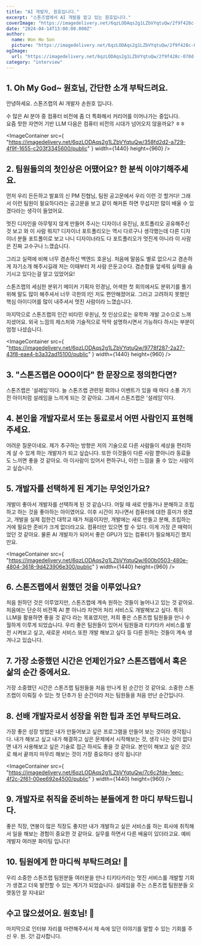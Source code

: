 ```yaml
---
title: "AI 개발자, 원호입니다."
excerpt: "스톤즈랩에서 AI 개발을 맡고 있는 원호입니다."
coverImage: "https://imagedelivery.net/6qzLODAqs2g1LZbVYqtuQw/2f9f428c-078d-48ea-cd75-ffd75f335500/public"
date: "2024-04-14T13:00:00.000Z"
author:
  name: Won Ho Son
  picture: "https://imagedelivery.net/6qzLODAqs2g1LZbVYqtuQw/2f9f428c-078d-48ea-cd75-ffd75f335500/public"
ogImage:
  url: "https://imagedelivery.net/6qzLODAqs2g1LZbVYqtuQw/2f9f428c-078d-48ea-cd75-ffd75f335500/public"
category: "interview"
---
```


## 1. Oh My God~ 원호님, 간단한 소개 부탁드려요.

안녕하세요. 스톤즈랩의 AI 개발자 손원호 입니다.

수 많은 AI 분야 중 컴퓨터 비전에 좀 더 특화해서 커리어를 이어나가는 중입니다.  
요즘 핫한 자연어 기반 LLM 다음은 컴퓨터 비전의 시대가 넘어오지 않을까요? ㅎㅎ

<ImageContainer
  src={
    "https://imagedelivery.net/6qzLODAqs2g1LZbVYqtuQw/358fd2d2-a729-4f9f-1655-c203f3345600/public"
  }
  width={1440}
  height={960}
/>

## 2. 팀원들의의 첫인상은 어땠어요? 한 분씩 이야기해주세요.

먼저 우리 든든하고 발표의 신 PM 진협님, 팀원 공고문에서 우리 이런 것 할거다!
그래서 이런 팀원이 필요하다라는 공고문을 보고
같이 해커톤 하면 무섭지만 많이 배울 수 있겠다라는 생각이 들었어요.

멋진 디자인을 아무렇지 않게 만들어 주시는 디자이너 유진님,
포트폴리오 공유해주신 것 보고 와 이 사람 뭐지?
디자이너 포트폴리오는 역시 다르구나 생각했는데
다른 디자이너 분들 포트폴이로 보고 나니 디자이너라도
다 포트폴리오가 멋진게 아니라 이 사람은 진짜 고수구나 느꼈습니다.

그리고 실력에 비해 너무 겸손하신 백엔드 호윤님.
처음에 말씀도 별로 없으시고 겸손하게 자기소개 해주시길래
저는 이때부터 저 사람 은둔고수다. 겸손함을 앞세워
실력을 숨기시고 있다는걸 알고 있었어요!

스톤즈랩의 세심한 분위기 메이커 기획자 민경님,
어색한 첫 회의에서도 분위기를 풀기 위해 말도 많이 해주셔서
너무 극한의 I인 저도 편안해졌어요.
그러고 고려하지 못했던 핵심 아이디어를 많이 내주셔서 멋진 사람이라 느꼈습니다.

마지막으로 스톤즈랩의 인간 비타민 우원님,
첫 인상으로는 유학파 개발 고수으로 느껴지셨어요.
외국 느낌의 제스처와 기술적으로 딱딱 설명하시면서
가능하다 하시는 부분이 엄청 나셨습니다.

<ImageContainer
  src={
    "https://imagedelivery.net/6qzLODAqs2g1LZbVYqtuQw/9778f287-2a27-43f8-eae4-b3a32ad15100/public"
  }
  width={1440}
  height={960}
/>

## 3. "스톤즈랩은 OOO이다" 한 문장으로 정의한다면?

스톤즈랩은 '설레임'이다.
늘 스톤즈랩 관련된 회의나 이벤트가 있을 때 마다
소풍 가기전 아이처럼 설레임을 느끼게 되는 것 같아요.
그래서 스톤즈랩은 '설레임'이다.

## 4. 본인을 개발자로서 또는 동료로서 어떤 사람인지 표현해주세요.

어려운 질문이네요.
제가 추구하는 방향은 저의 기술으로 다른 사람들이
세상을 편리하게 살 수 있게 하는 개발자가 되고 싶습니다.
또한 이것들이 다른 사람 뿐아니라 동료들도 느끼면 좋을 것 같아요.
아 이사람이 있어서 편하구나, 이런 느낌을 줄 수 있는 사람이고 싶습니다.

## 5. 개발자를 선택하게 된 계기는 무엇인가요?

개발이 좋아서 개발자를 선택하게 된 것 같습니다.
어릴 때 새로 만들거나 분해하고 조립하고 하는 것을 좋아하는 아이였어요.
이후 시간이 지나면서 컴퓨터에 대한 흥미가 생겼고,
개발을 실제 접한건 대학교 때가 처음이지만,
개발에는 새로 만들고 분해, 조립하는거에 필요한 준비가 크게 없더라고요.
컴퓨터만 있으면 할 수 있다. 이게 가장 큰 매력이었던 것 같아요.
물론 AI 개발자가 되어서 좋은 GPU가 있는 컴퓨터가 필요해지긴 했지만요.

<ImageContainer
  src={
    "https://imagedelivery.net/6qzLODAqs2g1LZbVYqtuQw/600b0503-480e-4804-3618-9d423906e300/public"
  }
  width={1440}
  height={960}
/>

## 6. 스톤즈랩에서 원했던 것을 이루었나요?

처음 원하던 것은 이루었지만, 스톤즈랩에 계속 원하는 것들이 늘어나고 있는 것 같아요.
처음에는 단순히 비전쪽 AI 뿐 아니라 자연어 처리 서비스도 개발해보고 싶다.
특히 LLM을 활용하면 좋을 것 같다 라는 목표였지만,
저희 좋은 스톤즈랩 팀원들을 만나 수월하게 이루게 되었습니다.
우리 좋은 팀원들이 있어서 팀원들과 티키타카 서비스를 발전 시켜보고 싶고,
새로운 서비스 또한 개발 해보고 싶다 등 다른 원하는 것들이 계속 생겨나고 있습니다.

## 7. 가장 소중했던 시간은 언제인가요? 스톤즈랩에서 혹은 삶의 순간 중에서요.

가장 소중했던 시간은 스톤즈랩 팀원들을 처음 만나게 된 순간인 것 같아요.
소중한 스톤즈랩이 이뤄질 수 있는 첫 단추가 된 순간이라 저는 팀원들을 처음 만난 순간입니다.

## 8. 선배 개발자로서 성장을 위한 팁과 조언 부탁드려요.

가장 좋은 성장 방법은 내가 만들어보고 싶은 프로그램을 만들어 보는 것이라 생각됩니다.
내가 해보고 싶고 내가 해결하고 싶은 문제에서 시작해보는 것,
생각 나는 것이 없다면 내가 사용해보고 싶은 기술로 접근 하셔도 좋을 것 같아요.
본인이 해보고 싶은 것으로 해서 끝까지 마무리 해보는 것이 가장 중요하다 생각 됩니다!

<ImageContainer
  src={
    "https://imagedelivery.net/6qzLODAqs2g1LZbVYqtuQw/7c6c2fde-1eec-4f2c-2f61-00ee692e4500/public"
  }
  width={1440}
  height={960}
/>

## 9. 개발자로 취직을 준비하는 분들에게 한 마디 부탁드립니다.

좋은 직장, 연봉이 많은 직장도 좋지만 내가 개발하고 싶은 서비스를 하는
회사에 취직해서 일을 해보는 경험이 중요한 것 같아요.
실무를 하면서 다른 배움이 있더라고요.
예비 개발자 여러분 화이팅 입니다!

## 10. 팀원에게 한 마디씩 부탁드려요! 👏

우리 소중한 스톤즈랩 팀원분들 여러분을 만나 티키타카라는
멋진 서비스를 개발할 기회가 생겼고 더욱 발전할 수 있는 계기가 되었습니다.
설레임을 주는 스톤즈랩 팀원분들 오랫동안 잘 지내요!

## 수고 많으셨어요. 원호님! 🎉

마지막으로 인터뷰 자리를 마련해주셔서 제 속에 있던
이야기를 말할 수 있는 기회를 주신 우. 원. 갓! 감사합니다.
